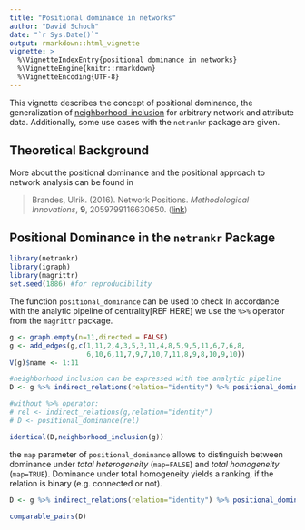 ```yaml
---
title: "Positional dominance in networks"
author: "David Schoch"
date: "`r Sys.Date()`"
output: rmarkdown::html_vignette
vignette: >
  %\VignetteIndexEntry{positional dominance in networks}
  %\VignetteEngine{knitr::rmarkdown}
  %\VignetteEncoding{UTF-8}
---
```


This vignette describes the concept of positional dominance, the generalization 
of [neighborhood-inclusion](neighborhood_inclusion.html) for arbitrary network and attribute data. Additionally, 
some use cases with the `netrankr` package are given.

## Theoretical Background



More about the positional dominance and the positional approach to network analysis can be found in

> Brandes, Ulrik. (2016). Network Positions.
*Methodological Innovations*, **9**, 2059799116630650.
([link](http://dx.doi.org/10.1177/2059799116630650))

## Positional Dominance in the `netrankr` Package

```r
library(netrankr)
library(igraph)
library(magrittr)
set.seed(1886) #for reproducibility
```

The function `positional_dominance` can be used to check 
In accordance with the analytic pipeline of centrality[REF HERE] we use the `%>%` operator from the 
`magrittr` package.

```r
g <- graph.empty(n=11,directed = FALSE)
g <- add_edges(g,c(1,11,2,4,3,5,3,11,4,8,5,9,5,11,6,7,6,8,
                   6,10,6,11,7,9,7,10,7,11,8,9,8,10,9,10))
V(g)$name <- 1:11

#neighborhood inclusion can be expressed with the analytic pipeline
D <- g %>% indirect_relations(relation="identity") %>% positional_dominance()

#without %>% operator:
# rel <- indirect_relations(g,relation="identity")
# D <- positional_dominance(rel)

identical(D,neighborhood_inclusion(g))
```

the `map` parameter of `positional_dominance` allows to distinguish between dominance
under *total heterogeneity* (`map=FALSE`) and *total homogeneity* (`map=TRUE`). 
Dominance under total homogeneity yields a ranking, if the relation is binary (e.g. connected or not).  

```r
D <- g %>% indirect_relations(relation="identity") %>% positional_dominance(map=TRUE)

comparable_pairs(D)
```



